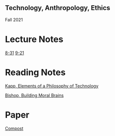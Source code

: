 ==Technology, Anthropology, Ethics==
Fall 2021

=Lecture Notes=

[[8-31]]
[[9-21]]


=Reading Notes=

[[Kapp, Elements of a Philosophy of Technology]]

[[Bishop, Building Moral Brains]]


= Paper =

[[Compost]]
